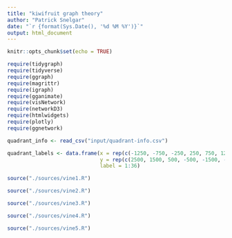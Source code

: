 ---
title: "kiwifruit graph theory"
author: "Patrick Snelgar"
date: "`r {format(Sys.Date(), '%d %M %Y')}`"
output: html_document
---

```{r setup, include=FALSE}
knitr::opts_chunk$set(echo = TRUE)

require(tidygraph)
require(tidyverse)
require(ggraph)
require(magrittr)
require(igraph)
require(gganimate)
require(visNetwork)
require(networkD3)
require(htmlwidgets)
require(plotly)
require(ggnetwork)
```

```{r data-import, echo=FALSE}

quadrant_info <- read_csv("input/quadrant-info.csv")

quadrant_labels <- data.frame(x = rep(c(-1250, -750, -250, 250, 750, 1250), each = 6),
							  y = rep(c(2500, 1500, 500, -500, -1500, -2500), 6),
							  label = 1:36)

```

```{r vine1, echo=FALSE}

source("./sources/vine1.R")

```

```{r vine2, echo=FALSE}

source("./sources/vine2.R")

```

```{r vine3, echo=FALSE}

source("./sources/vine3.R")

```

```{r vine4, echo=FALSE}

source("./sources/vine4.R")

```

```{r vine5, echo=FALSE}

source("./sources/vine5.R")

```
